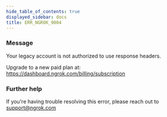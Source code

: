 ```yaml
---
hide_table_of_contents: true
displayed_sidebar: docs
title: ERR_NGROK_9004
---
```


### Message

Your legacy account is not authorized to use response headers.

Upgrade to a new paid plan at: https://dashboard.ngrok.com/billing/subscription

<ErrorDetails />

### Further help

If you're having trouble resolving this error, please reach out to [support@ngrok.com](mailto:support@ngrok.com?subject=Help%20with%20ERR_NGROK_9004)
